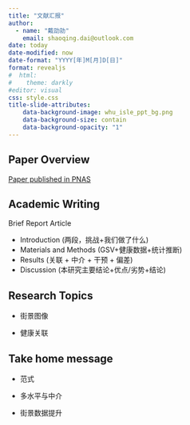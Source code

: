```yaml
---
title: "文献汇报"
author: 
  - name: "戴劭勍"
    email: shaoqing.dai@outlook.com
date: today
date-modified: now
date-format: "YYYY[年]M[月]D[日]"
format: revealjs
#  html:
#    theme: darkly
#editor: visual
css: style.css
title-slide-attributes:
    data-background-image: whu_isle_ppt_bg.png
    data-background-size: contain
    data-background-opacity: "1"
---
```


## Paper Overview

[Paper published in PNAS](https://www.pnas.org/doi/full/10.1073/pnas.2402387121)

## Academic Writing

Brief Report Article

-   Introduction (两段，挑战+我们做了什么)
-   Materials and Methods (GSV+健康数据+统计推断)
-   Results (关联 + 中介 + 干预 + 偏差)
-   Discussion (本研究主要结论+优点/劣势+结论)

## Research Topics

-   街景图像

-   健康关联

## Take home message

-   范式

-   多水平与中介

-   街景数据提升
